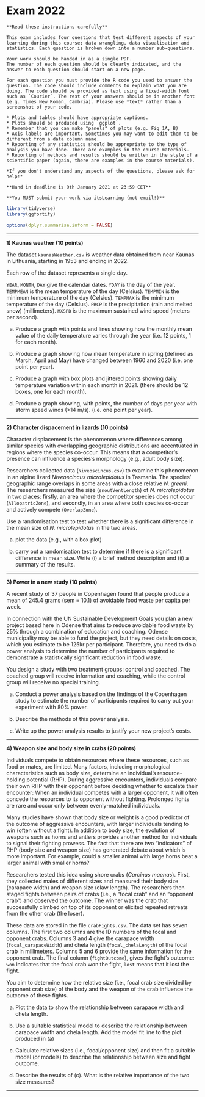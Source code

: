 # Exam 2022



```block

**Read these instructions carefully**

This exam includes four questions that test different aspects of your learning during this course: data wrangling, data visualisation and statistics. Each question is broken down into a number sub-questions. 

Your work should be handed in as a single PDF. 
The number of each question should be clearly indicated, and the answer to each question should start on a new page.

For each question you must provide the R code you used to answer the question. The code should include comments to explain what you are doing. The code should be provided as text using a fixed-width font such as `Courier`. The rest of your answers should be in another font (e.g. Times New Roman, Cambria). Please use *text* rather than a screenshot of your code.

* Plots and tables should have appropriate captions. 
* Plots should be produced using `ggplot`.
* Remember that you can make "panels" of plots (e.g. Fig 1A, B)
* Axis labels are important. Sometimes you may want to edit them to be different from a data column name.
* Reporting of any statistics should be appropriate to the type of analysis you have done. There are examples in the course materials.
* Reporting of methods and results should be written in the style of a scientific paper (again, there are examples in the course materials).

*If you don't understand any aspects of the questions, please ask for help!*

**Hand in deadline is 9th January 2021 at 23:59 CET**

**You MUST submit your work via itsLearning (not email!)**
```

```r
library(tidyverse)
library(ggfortify)

options(dplyr.summarise.inform = FALSE)
```

*****

**1) Kaunas weather (10 points)**

The dataset `kaunasWeather.csv` is weather data obtained from near Kaunas in Lithuania, starting in 1953 and ending in 2022.

Each row of the dataset represents a single day.

`YEAR`, `MONTH`, `DAY` give the calendar dates.
`YDAY` is the day of the year.
`TEMPMEAN` is the mean temperature of the day (Celsius).
`TEMPMIN` is the minimum temperature of the day (Celsius).
`TEMPMAX` is the minimum temperature of the day (Celsius).
`PRCP` is the precipitation (rain and melted snow) (millimeters).
`MXSPD` is the maximum sustained wind speed (meters per second).

a) Produce a graph with points and lines showing how the monthly mean value of the daily temperature varies through the year (i.e. 12 points, 1 for each month).

b) Produce a graph showing how mean temperature in spring (defined as March, April and May) have changed between 1960 and 2020 (i.e. one point per year).

c) Produce a graph with box plots and jittered points showing daily temperature variation within each month in 2021. (there should be 12 boxes, one for each month).

d) Produce a graph showing, with points, the number of days per year with storm speed winds (>14 m/s). (i.e. one point per year).


******

**2) Character dispacement in lizards (10 points)**


Character displacement is the phenomenon where differences among similar species with overlapping geographic distributions are accentuated in regions where the species co-occur. This means that a competitor's presence can influence a species's morphology (e.g., adult body size).

Researchers collected data (`Niveoscincus.csv`) to examine this phenomenon in an alpine lizard _Niveoscincus microlepidotus_ in Tasmania. The species' geographic range overlaps in some areas with a close relative _N. greeni_. The researchers measured the size (`snoutVentLength`) of _N. microlepidotus_ in two places: firstly, an area where the competitor species does not occur (`AllopatricZone`), and secondly, in an area where both species co-occur and actively compete (`OverlapZone`).

Use a randomisation test to test whether there is a significant difference in the mean size of _N. microlepidotus_ in the two areas.


a) plot the data (e.g., with a box plot)

b) carry out a randomisation test to determine if there is a significant difference in mean size. Write (i) a brief method description and (ii) a summary of the results. 

******


**3) Power in a new study (10 points)**

A recent study of 37 people in Copenhagen found that people produce a mean of 245.4 grams (sem = 10.1) of avoidable food waste per capita per week.

In connection with the UN Sustainable Development Goals you plan a new project based here in Odense that aims to reduce avoidable food waste by 25% through a combination of education and coaching. Odense municipality may be able to fund the project, but they need details on costs, which you estimate to be 125kr per participant. Therefore, you need to do a power analysis to determine the number of participants required to demonstrate a statistically significant reduction in food waste.

You design a study with two treatment groups: control and coached. The coached group will receive information and coaching, while the control group will receive no special training.

a) Conduct a power analysis based on the findings of the Copenhagen study to estimate the number of participants required to carry out your experiment with 80% power. 

b) Describe the methods of this power analysis.

c) Write up the power analysis results to justify your new project's costs.

******



**4) Weapon size and body size in crabs (20 points)**

Individuals compete to obtain resources where these resources, such as food or mates, are limited. Many factors, including morphological characteristics such as body size, determine an individual's resource-holding potential (RHP). During aggressive encounters, individuals compare their own RHP with their opponent before deciding whether to escalate their encounter: When an individual competes with a larger opponent, it will often concede the resources to its opponent without fighting. Prolonged fights are rare and occur only between evenly-matched individuals. 

Many studies have shown that body size or weight is a good predictor of the outcome of aggressive encounters, with larger individuals tending to win (often without a fight). In addition to body size, the evolution of weapons such as horns and antlers provides another method for individuals to signal their fighting prowess. The fact that there are two "indicators" of RHP (body size and weapon size) has generated debate about which is more important. For example, could a smaller animal with large horns beat a larger animal with smaller horns?

Researchers tested this idea using shore crabs (_Carcinus maenas_). First, they collected males of different sizes and measured their body size (carapace width) and weapon size (claw length). The researchers then staged fights between pairs of crabs (i.e., a "focal crab" and an "opponent crab") and observed the outcome. The winner was the crab that successfully climbed on top of its opponent or elicited repeated retreats from the other crab (the loser).

These data are stored in the file `crabFights.csv`. The data set has seven columns. The first two columns are the ID numbers of the focal and opponent crabs. Columns 3 and 4 give the carapace width (`focal_carapaceWidth`) and chela length (`focal_chelaLength`) of the focal crab in millimeters. Columns 5 and 6 provide the same information for the opponent crab. The final column (`fightOutcome`), gives the fight's outcome: `won` indicates that the focal crab won the fight, `lost` means that it lost the fight.


You aim to determine how the relative size (i.e., focal crab size divided by opponent crab size) of the body and the weapon of the crab influence the outcome of these fights.

a) Plot the data to show the relationship between carapace width and chela length.

b) Use a suitable statistical model to describe the relationship between carapace width and chela length. Add the model fit line to the plot produced in (a)

c) Calculate relative sizes (i.e., focal/opponent size) and then fit a suitable model (or models) to describe the relationship between size and fight outcome.

d) Describe the results of (c). What is the relative importance of the two size measures?


******

